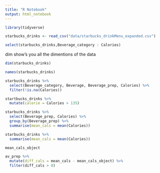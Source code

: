 ```yaml
---
title: "R Notebook"
output: html_notebook
---
```


```r
library(tidyverse)
```

```r
starbucks_drinks <- read_csv("data/starbucks_drinkMenu_expanded.csv")
```

```r
select(starbucks_drinks,Beverage_category : Calories)
```

dim show's you all the dimentions of the data
```r
dim(starbucks_drinks)
```

```r
names(starbucks_drinks)
```

```r
starbucks_drinks %>% 
  select(Beverage_category, Beverage, Beverage_prep, Calories) %>% 
  filter(!is.na(Calories))
```



```r
startbucks_drinks %>%
  mutate(calorie = Calories > 135)
```

```r
starbucks_drinks %>% 
  select(Beverage_prep, Calories) %>% 
  group_by(Beverage_prep) %>% 
  summarise(mean_cals = mean(Calories))
```

```r
starbucks_drinks %>% 
  summarise(mean_cals = mean(Calories))

mean_cals_object
```


```r
av_prep %>% 
  mutate(diff_cals = mean_cals - mean_cals_object) %>% 
  filter(diff_cals > 0)
```

